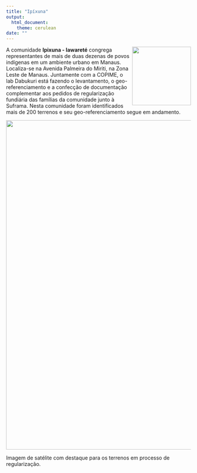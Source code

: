 ```yaml
---
title: "Ipíxuna"
output: 
  html_document:
    theme: cerulean
date: ""
---
```

<div class = 'container'>

<img align = "right" width = 160px src = "DABUKURI.png" /> 

A comunidade __Ipixuna - Iawareté__ congrega representantes de mais de duas dezenas de povos indígenas em um ambiente urbano em Manaus. Localiza-se na Avenida Palmeira do Miriti, na Zona Leste de Manaus. Juntamente com a COPIME, o lab Dabukuri está fazendo o levantamento, o geo-referenciamento e a confecção de documentação complementar aos pedidos de regularização fundiária das famílias da comunidade junto à Suframa. Nesta comunidade foram identificados mais de 200 terrenos e seu geo-referenciamento segue em andamento.

<img width = "900" src = "ipixuna_grid_geral.png"/>

Imagem de satélite com destaque para os terrenos em processo de regularização.

</div>